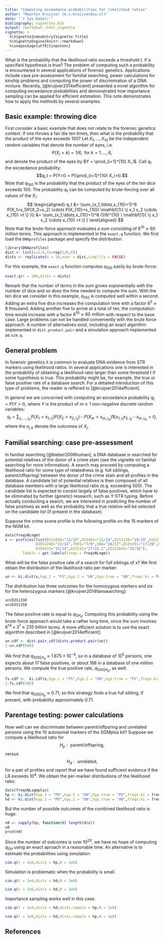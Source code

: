```yaml
---
title: "Computing exceedance probabilities for likelihood ratios"
author: "Maarten Kruijver (m.v.kruijver@vu.nl)"
date: "`r Sys.Date()`"
bibliography: vignettes.bib
output: rmarkdown::html_vignette
vignette: >
  %\VignetteIndexEntry{Vignette Title}
  %\VignetteEngine{knitr::rmarkdown}
  %\usepackage[utf8]{inputenc}
---
```


What is the probability that the likelihood ratio exceeds a threshold $t$, if a specified hypothesis is true? The problem of computing such a probability is encountered in several applications of forensic genetics. Applications include case pre-assessment for familial searching, power calculations for kinship problems and computing the power of discrimination of a DNA mixture. Recently, [@kruijver2014efficient] presented a novel algorithm for computing exceedance probabilities and demonstrated how importance sampling can be applied for efficient estimation. This note demonstrates how to apply the methods by several examples.

## Basic example: throwing dice

First consider a basic example that does not relate to the forensic genetics context. If one throws a fair die ten times, then what is the probability that the product of the eyes exceeds 100? Let $X_1,\ldots,X_{10}$ be the independent random variables that denote the number of eyes, i.e. $$P(X_i=k)=1/6, \text{ for } k=1,\ldots,6,$$
and denote the product of the eyes by $Y = \prod_{i=1}^{10} X_i$. Call $q_t$ the exceedance probability:
$$q_t = P(Y>t) = P(\prod_{i=1}^{10} X_i>t).$$
Note that $q_{100}$ is the probability that the product of the eyes of the ten dice exceeds $100$. The probability $q_t$ can be computed by brute-forcing over all values of the $X_i$:
$$
\begin{aligned}
q_t &= \sum_{x_1,\ldots,x_{10}=1}^6 P(X_1=x_1)P(X_2=x_2) \cdots P(X_{10}=x_{10}) \mathbf{1}{ \{ x_1 x_2 \cdots x_{10} >t  \} }\\
&= \sum_{x_1,\ldots,x_{10}=1}^6 (1/6)^{10} \ \mathbf{1}{ \{ x_1 x_2 \cdots x_{10} >t  \} }
\end{aligned}
$$
Note that the brute-force approach evaluates a sum consisting of $6^{10} \approx 60\text{ million}$ terms. This approach is implemented in the `exact.q` function. We first load the `DNAprofiles` package and specify the distribution:
```r
library(DNAprofiles)
dist <- list(x=1:6,fx=rep(1/6,6))
dists <- replicate(n = 10,expr = dist,simplify = FALSE)
```
For this example, the `exact.q` function computes $q_{100}$ easily by brute-force:
```r
exact.q(t = 100,dists = dists)
```
Remark that the number of terms in the sum grows exponentially with the number of dice and so does the time needed to compute the sum. With the ten dice we consider in this example, $q_{100}$ is computed well within a second. Adding an extra five dice increases the computation time with a factor $6^5 \approx 8 \text{ thousand}$. Adding another five to arrive at a total of ten, the computation time would increase with a factor $6^{10} \approx 60\text{ million}$ with respect to the base case. Large problems can not be handled conveniently with the brute force approach. A number of alternatives exist, including an exact algorithm implemented in `dist.product.pair` and a simulation approach implemented as `sim.q`.

## General problem
In forensic genetics it is common to evaluate DNA evidence from STR markers using likelihood ratios. In several applications one is interested in the probability of obtaining a likelihood ratio larger than some threshold $t$ if some hypothesis is true. This probability might be, for example, the true or false positive rate of a database search. For a detailed introduction of this type of problems, the reader is reffered to [@kruijver2014efficient].

In general we are concerned with computing an exceedance probability $q_t=P(Y>t)$, where $Y$ is the product of $m \geq 1$ non-negative discrete random variables:
$$q_t = \sum_{i_1,\ldots,i_m} P(X_1=x_{1,i_1})P(X_2=x_{2,i_2}) \cdots P(X_m=x_{m,i_m}) \mathbf{1}{ \{ x_{1,i_1}x_{2,i_2}\cdots x_{m,i_m} >t  \} } ,$$
where the $x_{j,k}$ denote the outcomes of $X_j$.

## Familial searching: case pre-assessment

In familial searching [@bieber2006human], a DNA database is searched for potential relatives of the donor of a crime stain (see the vignette on familial searching for more information). A search may proceed by computing a likelihood ratio for some type of relatedness (e.g. full siblings, parent/offspring) between the donor of the crime stain and all profiles in the database. A candidate list of potential relatives is then composed of all database members with a large likelihood ratio (e.g. exceeding 500). The candidate list is expected to consist largely of false positives, which have to be eliminated by further (genetic) research, such as Y-STR typing. Before actually conducting a search, we are interested in predicting the number of false positives as well as the probability that a true relative will be selected on the candidate list (if present in the database). 

Suppose the crime scene profile is the following profile on the 15 markers of the NGM kit.
```r
data(freqsNLngm)
x <- profiles(list(D1S1656="12/15",D2S441="11/14",D2S1338="19/19",D3S1358="16/18",FGA="22/24",D8S1179="11/12",
              D10S1248="13/14",TH01="7/9",VWA="16/17",D12S391="17/20",D16S539="12/13",D18S51="13/17",
              D19S433="13/14",D21S11="27/31.2",D22S1045="15/16"),
        labels = get.labels(freqs = freqsNLngm))

```
What will be the false positive rate of a search for full siblings of $x$? We first obtain the distribution of the likelihood ratio per marker:
```r
un <- ki.dist(x,hyp.1 = "FS",hyp.2 = "UN",hyp.true = "UN",freqs.ki = freqsNLngm)
```
The distribution has three outcomes for the homozygous markers and six for the heterozygous markers [@kruijver2014famsearching]:
```r
un$D2S1338
un$D3S1358
```
The false positive rate is equal to $q_{t|H_d}$. Computing this probability using the brute-force approach would take a rather long time, since the sum involves $6^{14}\times 3^1 \approx 235 \text{ billion}$ terms. A more efficient solution is to use the exact algorithm described in [@kruijver2014efficient]:
```r
un.cdf <- dist.pair.cdf(dists.product.pair(un))
1-un.cdf(500)
```
We find that $q_{500|H_d} \approx 1.675 \times 10^{-4}$, so in a database of $10^5$ persons, one expects about 17 false positives, or about 168 in a database of one million persons. We compute the true positive rate, $q_{500|H_p}$, as well:

```r
fs.cdf <-  ki.cdf(x,hyp.1 = "FS",hyp.2 = "UN",hyp.true = "FS",freqs.ki = freqsNLngm) # shorthand
1-fs.cdf(500)
```
We find that $q_{500|H_p} \approx 0.71$, so this strategy finds a true full sibling, if present, with 
probability approximately 0.71.

## Parentage testing: power calculations

How well can we discriminate between parent/offpsring and unrelated persons using the 10 autosomal markers of the SGMplus kit? Suppose we compute a likelihood ratio for
$$ H_p: \text{ parent/offspring},$$
versus
$$ H_d: \text{ unrelated},$$
for a pair of profiles and report that we have found sufficient evidence if the LR exceeds $10^4$. We obtain the per-marker distributions of the likelihood ratio:
```r
data(freqsNLsgmplus)
hp <- ki.dist(hyp.1 = "PO",hyp.2 = "UN",hyp.true = "PO",freqs.ki = freqsNLsgmplus)
hd <- ki.dist(hyp.1 = "PO",hyp.2 = "UN",hyp.true = "UN",freqs.ki = freqsNLsgmplus)
```
But the number of possible outcomes of the combined likelihood ratio is huge:
```r
n0 <- sapply(hp, function(d) length(d$x)) 
n0
prod(n0)
```
Since the number of outcomes is over $10^{20}$, we have no hope of computing $q_{t|H}$ using an exact aproach in a reasonable time. An alternative is to estimate the probabilities using simulation:
```r
sim.q(t = 1e4,dists = hp,N = 1e6)
```
Simulation is problematic when the probability is small.
```r
sim.q(t = 1e4,dists = hd,N = 1e6)
```
```r
sim.q(t = 1e6,dists = hd,N = 1e6)
```
Importance sampling works well in this case.
```r
sim.q(t = 1e4,dists = hd,dists.sample = hp,N = 1e6)
```
```r
sim.q(t = 1e6,dists = hd,dists.sample = hp,N = 1e6)
```






## References
